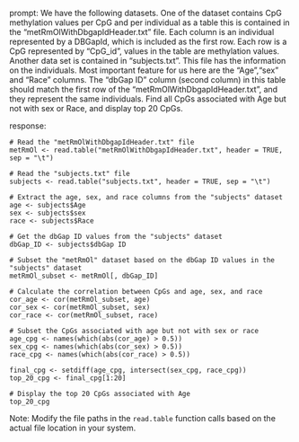 prompt:
We have the following datasets. One of the dataset contains CpG methylation values per CpG and per individual as a table this is contained in the “metRmOlWithDbgapIdHeader.txt” file. Each column is an individual represented by a DBGapId, which is included as the first row. Each row is a CpG represented by "CpG_id", values in the table are methylation values. Another data set is contained in “subjects.txt”. This file has the information on the individuals. Most important feature for us here are the "Age","sex" and "Race" columns. The "dbGap ID" column (second column) in this table should match the first row of the "metRmOlWithDbgapIdHeader.txt", and they represent the same individuals. Find all CpGs associated with Age but not with sex or Race, and display top 20 CpGs.

response:
```
# Read the "metRmOlWithDbgapIdHeader.txt" file
metRmOl <- read.table("metRmOlWithDbgapIdHeader.txt", header = TRUE, sep = "\t")

# Read the "subjects.txt" file
subjects <- read.table("subjects.txt", header = TRUE, sep = "\t")

# Extract the age, sex, and race columns from the "subjects" dataset
age <- subjects$Age
sex <- subjects$sex
race <- subjects$Race

# Get the dbGap ID values from the "subjects" dataset
dbGap_ID <- subjects$dbGap ID

# Subset the "metRmOl" dataset based on the dbGap ID values in the "subjects" dataset
metRmOl_subset <- metRmOl[, dbGap_ID]

# Calculate the correlation between CpGs and age, sex, and race
cor_age <- cor(metRmOl_subset, age)
cor_sex <- cor(metRmOl_subset, sex)
cor_race <- cor(metRmOl_subset, race)

# Subset the CpGs associated with age but not with sex or race
age_cpg <- names(which(abs(cor_age) > 0.5))
sex_cpg <- names(which(abs(cor_sex) > 0.5))
race_cpg <- names(which(abs(cor_race) > 0.5))

final_cpg <- setdiff(age_cpg, intersect(sex_cpg, race_cpg))
top_20_cpg <- final_cpg[1:20]

# Display the top 20 CpGs associated with Age
top_20_cpg
```
Note: Modify the file paths in the `read.table` function calls based on the actual file location in your system.
